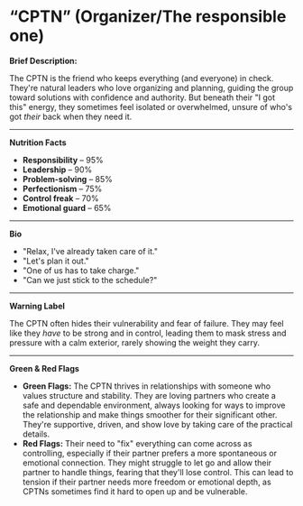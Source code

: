 # “CPTN” (Organizer/The responsible one)

**Brief Description:**

The CPTN is the friend who keeps everything (and everyone) in check. They're natural leaders who love organizing and planning, guiding the group toward solutions with confidence and authority. But beneath their "I got this" energy, they sometimes feel isolated or overwhelmed, unsure of who's got *their* back when they need it.

---

**Nutrition Facts**

- **Responsibility** – 95%
- **Leadership** – 90%
- **Problem-solving** – 85%
- **Perfectionism** – 75%
- **Control freak** – 70%
- **Emotional guard** – 65%

---

**Bio**

- "Relax, I've already taken care of it."
- "Let's plan it out."
- "One of us has to take charge."
- "Can we just stick to the schedule?"

---

**Warning Label**

The CPTN often hides their vulnerability and fear of failure. They may feel like they *have* to be strong and in control, leading them to mask stress and pressure with a calm exterior, rarely showing the weight they carry.

---

**Green & Red Flags**

- **Green Flags:** The CPTN thrives in relationships with someone who values structure and stability. They are loving partners who create a safe and dependable environment, always looking for ways to improve the relationship and make things smoother for their significant other. They're supportive, driven, and show love by taking care of the practical details.
- **Red Flags:** Their need to "fix" everything can come across as controlling, especially if their partner prefers a more spontaneous or emotional connection. They might struggle to let go and allow their partner to handle things, fearing that they'll lose control. This can lead to tension if their partner needs more freedom or emotional depth, as CPTNs sometimes find it hard to open up and be vulnerable.